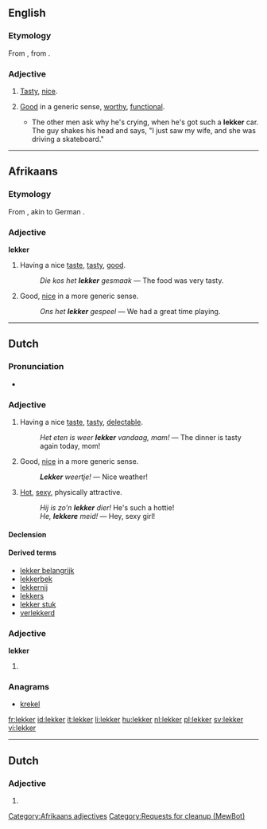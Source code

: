 ==English==

===Etymology===
From {{etyl|af}} {{term|lekker|lang=af}}, from {{etyl|nl}} {{term|lekker|lang=nl}}.

===Adjective===
{{en-adj}}
{{rfv-inflection|more lekker}}

# {{context|South Africa}} [[tasty|Tasty]], [[nice]].
# {{context|South Africa}} [[good|Good]] in a generic sense, [[worthy]], [[functional]].
#* {{quote-book
|year=1998
|author=Leon Schuster
|title=Leon Schuster's lekker, thick South African joke book‎
|page=164
|passage=}}The other men ask why he's crying, when he's got such a '''lekker''' car. The guy shakes his head and says, "I just saw my wife, and she was driving a skateboard."

----

==Afrikaans==

===Etymology===
From {{etyl|nl|af}} {{term|lekker|lang=nl}}, akin to German {{term|lecker|lang=de}}.

===Adjective===
'''lekker'''

# Having a nice [[taste]], [[tasty]], [[good]].
#: ''Die kos het '''lekker''' gesmaak '' &mdash; The food was very tasty.
# Good, [[nice]] in a more generic sense.
#: ''Ons het '''lekker''' gespeel'' &mdash; We had a great time playing.

[[Category:Afrikaans adjectives]]

----

==Dutch==

===Pronunciation===
* {{audio|Nl-lekker.ogg|Audio}}

===Adjective===
{{nl-adj|comp=lekkerder}}

# Having a nice [[taste]], [[tasty]], [[delectable]].
#: ''Het eten is weer '''lekker''' vandaag, mam!'' &mdash; The dinner is tasty again today, mom!
# Good, [[nice]] in a more generic sense.
#: '''''Lekker''' weertje!'' &mdash; Nice weather!
# {{colloquial|lang=nl}} [[hot|Hot]], [[sexy]], physically attractive.
#: ''Hij is zo'n '''lekker''' dier!''  He's such a hottie!
#: ''He, '''lekkere''' meid!'' &mdash; Hey, sexy girl!

====Declension====
{{nl-decl-adj|3=lekkerder}}

====Derived terms====
{{top2}}
* [[lekker belangrijk]]
* [[lekkerbek]]
* [[lekkernij]]
* [[lekkers]] {{n}}
* [[lekker stuk]] {{n}}
* [[verlekkerd]]
{{bottom}}

===Adjective===
'''lekker'''

# {{comparative of|lang=Dutch|lek}}

===Anagrams===
* [[krekel#Dutch|krekel]]

[[fr:lekker]]
[[id:lekker]]
[[it:lekker]]
[[li:lekker]]
[[hu:lekker]]
[[nl:lekker]]
[[pl:lekker]]
[[sv:lekker]]
[[vi:lekker]]

----
==Dutch==
===Adjective===
{{infl|nl}}

# {{nl-adj-form|d=comp|lek}}
[[Category:Requests for cleanup (MewBot)]]